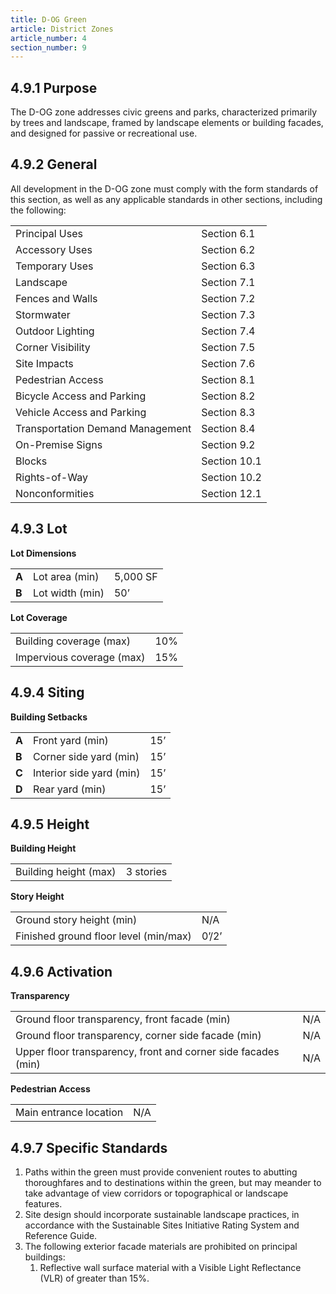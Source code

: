 ```yaml
---
title: D-OG Green
article: District Zones
article_number: 4
section_number: 9
---
```



## 4.9.1 Purpose

The D-OG zone addresses civic greens and parks, characterized primarily by trees and landscape, framed by landscape elements or building facades, and designed for passive or recreational use.

## 4.9.2 General

All development in the D-OG zone must comply with the form standards of this section, as well as any applicable standards in other sections, including the following:

<TableSmall>

|                                  |              |
| -------------------------------- | ------------ |
| Principal Uses                   | Section 6.1  |
| Accessory Uses                   | Section 6.2  |
| Temporary Uses                   | Section 6.3  |
| Landscape                        | Section 7.1  |
| Fences and Walls                 | Section 7.2  |
| Stormwater                       | Section 7.3  |
| Outdoor Lighting                 | Section 7.4  |
| Corner Visibility                | Section 7.5  |
| Site Impacts                     | Section 7.6  |
| Pedestrian Access                | Section 8.1  |
| Bicycle Access and Parking       | Section 8.2  |
| Vehicle Access and Parking       | Section 8.3  |
| Transportation Demand Management | Section 8.4  |
| On-Premise Signs                 | Section 9.2  |
| Blocks                           | Section 10.1 |
| Rights-of-Way                    | Section 10.2 |
| Nonconformities                  | Section 12.1 |

</TableSmall>

## 4.9.3 Lot

**Lot Dimensions**

<TableSmall>

|       |                 |          |
| ----- | --------------- | -------- |
| **A** | Lot area (min)  | 5,000 SF |
| **B** | Lot width (min) | 50’      |

</TableSmall>

**Lot Coverage**

<TableSmall>

|                           |     |
| ------------------------- | --- |
| Building coverage (max)   | 10% |
| Impervious coverage (max) | 15% |

</TableSmall>

## 4.9.4 Siting

**Building Setbacks**

<TableSmall>

|       |                          |     |
| ----- | ------------------------ | --- |
| **A** | Front yard (min)         | 15’ |
| **B** | Corner side yard (min)   | 15’ |
| **C** | Interior side yard (min) | 15’ |
| **D** | Rear yard (min)          | 15’ |

</TableSmall>

## 4.9.5 Height

**Building Height**

<TableSmall>

|                       |           |
| --------------------- | --------- |
| Building height (max) | 3 stories |

</TableSmall>

**Story Height**

<TableSmall>

|                                       |       |
| ------------------------------------- | ----- |
| Ground story height (min)             | N/A   |
| Finished ground floor level (min/max) | 0’/2’ |

</TableSmall>

## 4.9.6 Activation

**Transparency**

<TableSmall>

|                                                               |     |
| ------------------------------------------------------------- | --- |
| Ground floor transparency, front facade (min)                 | N/A |
| Ground floor transparency, corner side facade (min)           | N/A |
| Upper floor transparency, front and corner side facades (min) | N/A |

</TableSmall>

**Pedestrian Access**

<TableSmall>

|                        |     |
| ---------------------- | --- |
| Main entrance location | N/A |

</TableSmall>

## 4.9.7 Specific Standards

1. Paths within the green must provide convenient routes to abutting thoroughfares and to destinations within the green, but may meander to take advantage of view corridors or topographical or landscape features.
2. Site design should incorporate sustainable landscape practices, in accordance with the Sustainable Sites Initiative Rating System and Reference Guide.
3. The following exterior facade materials are prohibited on principal buildings:
   1. Reflective wall surface material with a Visible Light Reflectance (VLR) of greater than 15%.
